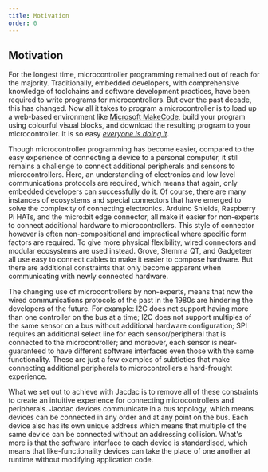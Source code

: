 ```yaml
---
title: Motivation
order: 0
---
```


## Motivation

For the longest time, microcontroller programming remained out of reach for the majority. Traditionally, embedded developers, with comprehensive knowledge of toolchains and software development practices, have been required to write programs for microcontrollers. But over the past decade, this has changed. Now all it takes to program a microcontroller is to load up a web-based environment like [Microsoft MakeCode](https://makecode.com), build your program using colourful visual blocks, and download the resulting program to your microcontroller. It is so easy _[everyone is doing it](https://cacm.acm.org/magazines/2020/3/243028-the-bbc-microbit-from-the-u-k-to-the-world/fulltext)_.

Though microcontroller programming has become easier, compared to the easy experience of connecting a device to a personal computer, it still remains a challenge to connect additional peripherals and sensors to microcontrollers. Here, an understanding of electronics and low level communications protocols are required, which means that again, only embedded developers can successfully do it. Of course, there are many instances of ecosystems and special connectors that have emerged to solve the complexity of connecting electronics. Arduino Shields, Raspberry Pi HATs, and the micro:bit edge connector, all make it easier for non-experts to connect additional hardware to microcontrollers. This style of connector however is often non-compositional and impractical where specific form factors are required. To give more physical flexibility, wired connectors and modular ecosystems are used instead. Grove, Stemma QT, and Gadgeteer all use easy to connect cables to make it easier to compose hardware. But there are additional constraints that only become apparent when communicating with newly connected hardware.

The changing use of microcontrollers by non-experts, means that now the wired communications protocols of the past in the 1980s are hindering the developers of the future. For example: I2C does not support having more than one controller on the bus at a time; I2C does not support multiples of the same sensor on a bus without additional hardware configuration; SPI requires an additional select line for each sensor/peripheral that is connected to the microcontroller; and moreover, each sensor is near-guaranteed to have different software interfaces even those with the same functionality. These are just a few examples of subtleties that make connecting additional peripherals to microcontrollers a hard-frought experience. <!-- of protocol addressing, specialised software interfaces, implied electrical connectivity, and constraints on physical topology -->

What we set out to achieve with Jacdac is to remove all of these constraints to create an intuitive experience for connecting microcontrollers and peripherals. Jacdac devices communicate in a bus topology, which means devices can be connected in any order and at any point on the bus. Each device also has its own unique address which means that multiple of the same device can be connected without an addressing collision. What's more is that the software interface to each device is standardised, which means that like-functionality devices can take the place of one another at runtime without modifying application code.
